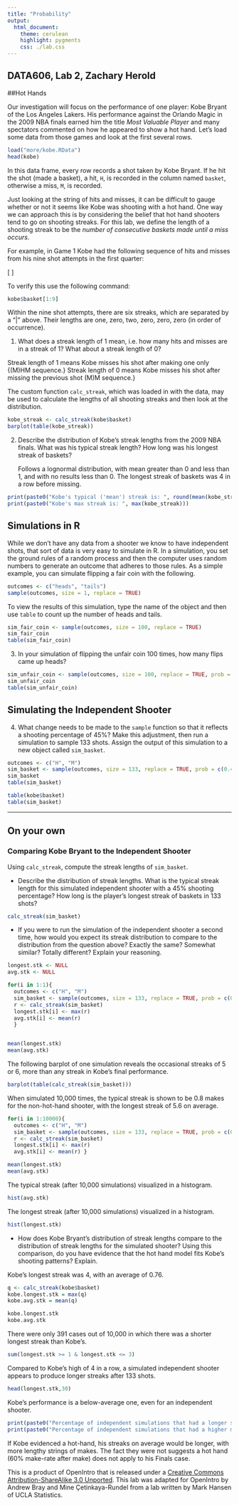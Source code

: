 ---
title: "Probability"
output:
  html_document:
    theme: cerulean
    highlight: pygments
    css: ./lab.css
---

## DATA606, Lab 2, Zachary Herold

##Hot Hands

Our investigation will focus on the performance of one player: Kobe Bryant of 
the Los Angeles Lakers. His performance against the Orlando Magic in the 2009 
NBA finals earned him the title *Most Valuable Player* and many spectators 
commented on how he appeared to show a hot hand. Let's load some data from those
games and look at the first several rows.

```{r load-data, eval=TRUE}
load("more/kobe.RData")
head(kobe)
```

In this data frame, every row records a shot taken by Kobe Bryant. If he hit the
shot (made a basket), a hit, `H`, is recorded in the column named `basket`, 
otherwise a miss, `M`, is recorded.

Just looking at the string of hits and misses, it can be difficult to gauge 
whether or not it seems like Kobe was shooting with a hot hand. One way we can 
approach this is by considering the belief that hot hand shooters tend to go on 
shooting streaks. For this lab, we define the length of a shooting streak to be 
the *number of consecutive baskets made until a miss occurs*.

For example, in Game 1 Kobe had the following sequence of hits and misses from 
his nine shot attempts in the first quarter:

\[ \textrm{H M | M | H H M | M | M | M} \]

To verify this use the following command:

```{r first9, eval=TRUE}
kobe$basket[1:9]
```

Within the nine shot attempts, there are six streaks, which are separated by a 
"|" above. Their lengths are one, zero, two, zero, zero, zero (in order of 
occurrence).

1.  What does a streak length of 1 mean, i.e. how many hits and misses are in a 
    streak of 1? What about a streak length of 0?
    
  Streak length of 1 means Kobe misses his shot after making one only {(M)HM sequence.}
  Streak length of 0 means Kobe misses his shot after missing the previous shot (M)M sequence.}  

The custom function `calc_streak`, which was loaded in with the data, may be 
used to calculate the lengths of all shooting streaks and then look at the 
distribution.

```{r calc-streak-kobe, eval=TRUE}
kobe_streak <- calc_streak(kobe$basket)
barplot(table(kobe_streak))
```


2.  Describe the distribution of Kobe's streak lengths from the 2009 NBA finals. 
    What was his typical streak length? How long was his longest streak of baskets?
    
    
    Follows a lognormal distribution, with mean greater than 0 and less than 1, and with no results less than 0.
    The longest streak of baskets was 4 in a row before missing. 
    
```{r}
print(paste0("Kobe's typical ('mean') streak is: ", round(mean(kobe_streak),2)))
print(paste0("Kobe's max streak is: ", max(kobe_streak)))
```
    

## Simulations in R

While we don't have any data from a shooter we know to have independent shots, 
that sort of data is very easy to simulate in R. In a simulation, you set the 
ground rules of a random process and then the computer uses random numbers to 
generate an outcome that adheres to those rules. As a simple example, you can
simulate flipping a fair coin with the following.

```{r head-tail, eval=TRUE}
outcomes <- c("heads", "tails")
sample(outcomes, size = 1, replace = TRUE)
```

To view the results of this simulation, type the name of the object and then use
`table` to count up the number of heads and tails.

```{r table-sim-fair-coin, eval=TRUE}
sim_fair_coin <- sample(outcomes, size = 100, replace = TRUE)
sim_fair_coin
table(sim_fair_coin)
```



3.  In your simulation of flipping the unfair coin 100 times, how many flips 
    came up heads?

```{r}
sim_unfair_coin <- sample(outcomes, size = 100, replace = TRUE, prob = c(0.2, 0.8))
sim_unfair_coin
table(sim_unfair_coin)
```


## Simulating the Independent Shooter

4.  What change needs to be made to the `sample` function so that it reflects a 
    shooting percentage of 45%? Make this adjustment, then run a simulation to 
    sample 133 shots. Assign the output of this simulation to a new object called
    `sim_basket`.

```{r sim-basket, eval=TRUE}
outcomes <- c("H", "M")
sim_basket <- sample(outcomes, size = 133, replace = TRUE, prob = c(0.45,0.55))
sim_basket
table(sim_basket)
```


```{r compare-basket, eval=TRUE}
table(kobe$basket)
table(sim_basket)
```


* * *

## On your own

### Comparing Kobe Bryant to the Independent Shooter

Using `calc_streak`, compute the streak lengths of `sim_basket`.

-   Describe the distribution of streak lengths. What is the typical streak 
    length for this simulated independent shooter with a 45% shooting percentage?
    How long is the player's longest streak of baskets in 133 shots?
    
```{r}
calc_streak(sim_basket)
```
  

-   If you were to run the simulation of the independent shooter a second time, 
    how would you expect its streak distribution to compare to the distribution 
    from the question above? Exactly the same? Somewhat similar? Totally 
    different? Explain your reasoning.
    
```{r}
longest.stk <- NULL
avg.stk <- NULL

for(i in 1:1){
  outcomes <- c("H", "M")
  sim_basket <- sample(outcomes, size = 133, replace = TRUE, prob = c(0.45,0.55))
  r <- calc_streak(sim_basket)
  longest.stk[i] <- max(r)  
  avg.stk[i] <- mean(r)
  }


mean(longest.stk) 
mean(avg.stk)     
```
    
The following barplot of one simulation reveals the occasional streaks of 5 or 6, more than any streak in Kobe's final performance.    
    
```{r}
barplot(table(calc_streak(sim_basket)))
```



When simulated 10,000 times, the typical streak is shown to be 0.8 makes for the non-hot-hand shooter, with the longest streak of 5.6 on average.     
    
```{r}
for(i in 1:10000){
  outcomes <- c("H", "M")
  sim_basket <- sample(outcomes, size = 133, replace = TRUE, prob = c(0.45,0.55))
  r <- calc_streak(sim_basket)
  longest.stk[i] <- max(r)  
  avg.stk[i] <- mean(r) }

mean(longest.stk) 
mean(avg.stk)    

```
    
The typical streak (after 10,000 simulations) visualized in a histogram.     
    
```{r}
hist(avg.stk)
```
    
The longest streak (after 10,000 simulations) visualized in a histogram.     

```{r}
hist(longest.stk)
```
    

-   How does Kobe Bryant's distribution of streak lengths compare to the 
    distribution of streak lengths for the simulated shooter? Using this 
    comparison, do you have evidence that the hot hand model fits Kobe's 
    shooting patterns? Explain.
    
    
Kobe's longest streak was 4, with an average of 0.76. 
    
```{r}
q <- calc_streak(kobe$basket)
kobe.longest.stk = max(q)  
kobe.avg.stk = mean(q) 

kobe.longest.stk
kobe.avg.stk 
```
    
There were only 391 cases out of 10,000 in which there was a shorter longest streak than Kobe's. 

```{r}
sum(longest.stk >= 1 & longest.stk <= 3)
```


Compared to Kobe's high of 4 in a row, a simulated independent shooter appears to produce longer streaks after 133 shots.

```{r}
head(longest.stk,30)
```
  
Kobe's performance is a below-average one, even for an independent shooter.     
    
```{r}
print(paste0("Percentage of independent simulations that had a longer streak: ", (sum(longest.stk > kobe.longest.stk) / 10000)))
print(paste0("Percentage of independent simulations that had a higher mean: ", (sum(avg.stk > kobe.avg.stk) / 10000)))

```
    
If Kobe evidenced a hot-hand, his streaks on average would be longer, with more lengthy strings of makes. The fact they were not suggests a hot hand (60% make-rate after make) does not apply to his Finals case.
    
  

<div id="license">
This is a product of OpenIntro that is released under a 
[Creative Commons Attribution-ShareAlike 3.0 Unported](http://creativecommons.org/licenses/by-sa/3.0). 
This lab was adapted for OpenIntro by Andrew Bray and Mine &Ccedil;etinkaya-Rundel
from a lab written by Mark Hansen of UCLA Statistics.
</div>
